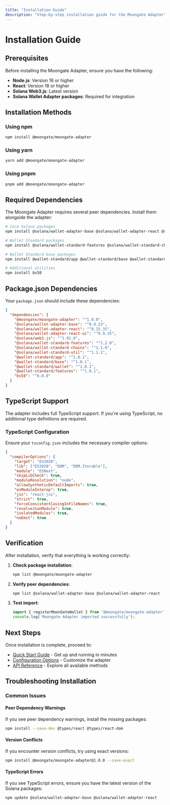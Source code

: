 ```yaml
---
title: "Installation Guide"
description: "Step-by-step installation guide for the Moongate Adapter"
---
```


# Installation Guide

## Prerequisites

Before installing the Moongate Adapter, ensure you have the following:

- **Node.js**: Version 16 or higher
- **React**: Version 18 or higher
- **Solana Web3.js**: Latest version
- **Solana Wallet Adapter packages**: Required for integration

## Installation Methods

### Using npm

```bash
npm install @moongate/moongate-adapter
```

### Using yarn

```bash
yarn add @moongate/moongate-adapter
```

### Using pnpm

```bash
pnpm add @moongate/moongate-adapter
```

## Required Dependencies

The Moongate Adapter requires several peer dependencies. Install them alongside the adapter:

```bash
# Core Solana packages
npm install @solana/wallet-adapter-base @solana/wallet-adapter-react @solana/wallet-adapter-react-ui @solana/web3.js

# Wallet Standard packages
npm install @solana/wallet-standard-features @solana/wallet-standard-chains @solana/wallet-standard-util

# Wallet Standard base packages
npm install @wallet-standard/app @wallet-standard/base @wallet-standard/wallet @wallet-standard/features

# Additional utilities
npm install bs58
```

## Package.json Dependencies

Your `package.json` should include these dependencies:

```json
{
  "dependencies": {
    "@moongate/moongate-adapter": "^1.0.0",
    "@solana/wallet-adapter-base": "^0.9.23",
    "@solana/wallet-adapter-react": "^0.15.35",
    "@solana/wallet-adapter-react-ui": "^0.9.35",
    "@solana/web3.js": "^1.91.8",
    "@solana/wallet-standard-features": "^1.2.0",
    "@solana/wallet-standard-chains": "^1.1.0",
    "@solana/wallet-standard-util": "^1.1.1",
    "@wallet-standard/app": "^1.0.1",
    "@wallet-standard/base": "^1.0.1",
    "@wallet-standard/wallet": "^1.0.1",
    "@wallet-standard/features": "^1.0.1",
    "bs58": "^6.0.0"
  }
}
```

## TypeScript Support

The adapter includes full TypeScript support. If you're using TypeScript, no additional type definitions are required.

### TypeScript Configuration

Ensure your `tsconfig.json` includes the necessary compiler options:

```json
{
  "compilerOptions": {
    "target": "ES2020",
    "lib": ["ES2020", "DOM", "DOM.Iterable"],
    "module": "ESNext",
    "skipLibCheck": true,
    "moduleResolution": "node",
    "allowSyntheticDefaultImports": true,
    "esModuleInterop": true,
    "jsx": "react-jsx",
    "strict": true,
    "forceConsistentCasingInFileNames": true,
    "resolveJsonModule": true,
    "isolatedModules": true,
    "noEmit": true
  }
}
```

## Verification

After installation, verify that everything is working correctly:

1. **Check package installation**:
   ```bash
   npm list @moongate/moongate-adapter
   ```

2. **Verify peer dependencies**:
   ```bash
   npm list @solana/wallet-adapter-base @solana/wallet-adapter-react
   ```

3. **Test import**:
   ```typescript
   import { registerMoonGateWallet } from '@moongate/moongate-adapter';
   console.log('Moongate Adapter imported successfully');
   ```

## Next Steps

Once installation is complete, proceed to:

- [Quick Start Guide](/authentication/moongate-adapter/quick-start) - Get up and running in minutes
- [Configuration Options](/authentication/moongate-adapter/configuration) - Customize the adapter
- [API Reference](/authentication/moongate-adapter/api-reference) - Explore all available methods

## Troubleshooting Installation

### Common Issues

#### Peer Dependency Warnings

If you see peer dependency warnings, install the missing packages:

```bash
npm install --save-dev @types/react @types/react-dom
```

#### Version Conflicts

If you encounter version conflicts, try using exact versions:

```bash
npm install @moongate/moongate-adapter@1.0.0 --save-exact
```

#### TypeScript Errors

If you see TypeScript errors, ensure you have the latest version of the Solana packages:

```bash
npm update @solana/wallet-adapter-base @solana/wallet-adapter-react
```


